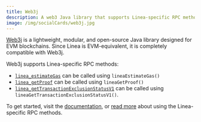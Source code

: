 ```yaml
---
title: Web3j
description: A web3 Java library that supports Linea-specific RPC methods.
image: /img/socialCards/web3j.jpg
---
```


[Web3j](https://www.web3labs.com/web3j-sdk) is a lightweight, modular, and open-source Java library 
designed for EVM blockchains. Since Linea is EVM-equivalent, it is completely compatible with 
Web3j. 

Web3j supports Linea-specific RPC methods:
- [`linea_estimateGas`](../../../api/reference/linea-estimategas.mdx) can be called using
`lineaEstimateGas()`
- [`linea_getProof`](../../../api/reference/linea-getproof.mdx) can be called using `lineaGetProof()`
- [`linea_getTransactionExclusionStatusV1`](../../../api/reference/linea-gettransactionexclusionstatusv1.mdx) can be called using `lineaGetTransactionExclusionStatusV1()`.

To get started, visit the [documentation](https://docs.web3j.io/latest/quickstart/), or [read more](https://www.lfdecentralizedtrust.org/blog/full-linea-rpc-apis-support-in-web3j) 
about using the Linea-specific RPC methods.
